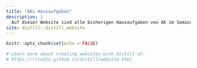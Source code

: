 ```yaml
---
title: "AKs Hausaufgaben"
description: |
  Auf dieser Website sind alle bisherigen Hausaufgaben von AK im Seminar InfoVisSS2021 zu sehen.
site: distill::distill_website
---
```


```r
knitr::opts_chunk$set(echo = FALSE)

# Learn more about creating websites with Distill at:
# https://rstudio.github.io/distill/website.html

```

